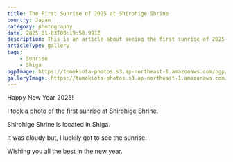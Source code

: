 ```yaml
---
title: The First Sunrise of 2025 at Shirohige Shrine
country: Japan
category: photography
date: 2025-01-03T00:19:50.991Z
description: This is an article about seeing the first sunrise of 2025 at Shirahige Shrine.
articleType: gallery
tags:
    - Sunrise
    - Shiga
ogpImage: https://tomokiota-photos.s3.ap-northeast-1.amazonaws.com/ogp/happy-new-year-2025-en.png
galleryImage: https://tomokiota-photos.s3.ap-northeast-1.amazonaws.com/2024/happy-new-year/083A5193-3.jpg
---
```


Happy New Year 2025!

I took a photo of the first sunrise at Shirohige Shrine.

Shirohige Shrine is located in Shiga.

<BlogImage src="https://tomokiota-photos.s3.ap-northeast-1.amazonaws.com/2024/happy-new-year/ALP05063-2.jpg" width={1000} priority/>

<BlogImage src="https://tomokiota-photos.s3.ap-northeast-1.amazonaws.com/2024/happy-new-year/083A5111.jpg" width={600} priority/>

It was cloudy but, I luckily got to see the sunrise.

<BlogImage src="https://tomokiota-photos.s3.ap-northeast-1.amazonaws.com/2024/happy-new-year/ALP05135-2.jpg" width={1000} />

<BlogImage src="https://tomokiota-photos.s3.ap-northeast-1.amazonaws.com/2024/happy-new-year/083A5193-3.jpg" width={1000} />

<BlogImage src="https://tomokiota-photos.s3.ap-northeast-1.amazonaws.com/2024/happy-new-year/R0000591.jpg" width={1000} />

<BlogImage src="https://tomokiota-photos.s3.ap-northeast-1.amazonaws.com/2024/happy-new-year/ALP05183.jpg" width={500} />

<BlogImage src="https://tomokiota-photos.s3.ap-northeast-1.amazonaws.com/2024/happy-new-year/ALP05178.jpg" width={1000} />

<BlogImage src="https://tomokiota-photos.s3.ap-northeast-1.amazonaws.com/2024/happy-new-year/ALP05197.jpg" width={500} />

<BlogImage src="https://tomokiota-photos.s3.ap-northeast-1.amazonaws.com/2024/happy-new-year/ALP05198.jpg" width={1000} />

Wishing you all the best in the new year.

